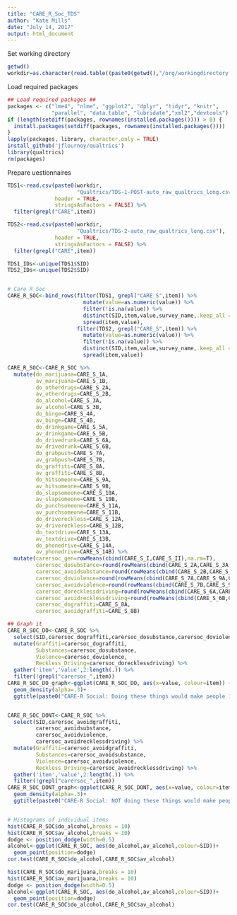 ```yaml
---
title: "CARE_R_Soc_TDS"
author: "Kate Mills"
date: "July 14, 2017"
output: html_document
---
```


Set working directory
```r
getwd()
workdir=as.character(read.table((paste0(getwd(),"/org/workingdirectory.txt")))[[1]])
```

Load required packages
```r
## Load required packages ##
packages <- c("lme4", "nlme", "ggplot2", "dplyr", "tidyr", "knitr",
              "parallel", "data.table", "lubridate","xml2","devtools")
if (length(setdiff(packages, rownames(installed.packages()))) > 0) {
  install.packages(setdiff(packages, rownames(installed.packages())))  
}
lapply(packages, library, character.only = TRUE)
install_github('jflournoy/qualtrics')
library(qualtrics)
rm(packages)
```

Prepare uestionnaires
```r
TDS1<-read.csv(paste0(workdir,
                      "Qualtrics/TDS-1-POST-auto_raw_qualtrics_long.csv"),
               header = TRUE,
               stringsAsFactors = FALSE) %>%
  filter(grepl("CARE",item))

TDS2<-read.csv(paste0(workdir,
                      "Qualtrics/TDS-2-auto_raw_qualtrics_long.csv"),
               header = TRUE,
               stringsAsFactors = FALSE) %>%
  filter(grepl("CARE",item))

TDS1_IDs<-unique(TDS1$SID)
TDS2_IDs<-unique(TDS2$SID)


# Care R Soc
CARE_R_SOC<-bind_rows(filter(TDS1, grepl("CARE_S",item)) %>% 
                        mutate(value=as.numeric(value)) %>% 
                        filter(!is.na(value)) %>% 
                        distinct(SID,item,value,survey_name,.keep_all = FALSE) %>% 
                        spread(item,value),
                      filter(TDS2, grepl("CARE_S",item)) %>% 
                        mutate(value=as.numeric(value)) %>% 
                        filter(!is.na(value)) %>% 
                        distinct(SID,item,value,survey_name,.keep_all = FALSE) %>% 
                        spread(item,value))

CARE_R_SOC<-CARE_R_SOC %>%
  mutate(do_marijuana=CARE_S_1A,
         av_marijuana=CARE_S_1B,
         do_otherdrugs=CARE_S_2A,
         av_otherdrugs=CARE_S_2B,
         do_alcohol=CARE_S_3A,
         av_alcohol=CARE_S_3B,
         do_binge=CARE_S_4A,
         av_binge=CARE_S_4B,
         do_drinkgame=CARE_S_5A,
         av_drinkgame=CARE_S_5B,
         do_drivedrunk=CARE_S_6A,
         av_drivedrunk=CARE_S_6B,
         do_grabpush=CARE_S_7A,
         av_grabpush=CARE_S_7B,
         do_graffiti=CARE_S_8A,
         av_graffiti=CARE_S_8B,
         do_hitsomeone=CARE_S_9A,
         av_hitsomeone=CARE_S_9B,
         do_slapsomeone=CARE_S_10A,
         av_slapsomeone=CARE_S_10B,
         do_punchsomeone=CARE_S_11A,
         av_punchsomeone=CARE_S_11B,
         do_drivereckless=CARE_S_12A,
         av_drivereckless=CARE_S_12B,
         do_textdrive=CARE_S_13A,
         av_textdrive=CARE_S_13B,
         do_phonedrive=CARE_S_14A,
         av_phonedrive=CARE_S_14B) %>%
  mutate(carersoc_gen=rowMeans(cbind(CARE_S_I,CARE_S_II),na.rm=T),
         carersoc_dosubstance=round(rowMeans(cbind(CARE_S_2A,CARE_S_3A,CARE_S_4A,CARE_S_5A),na.rm=T),2),
         carersoc_avoidsubstance=round(rowMeans(cbind(CARE_S_2B,CARE_S_3B,CARE_S_4B,CARE_S_5B),na.rm=T),2),
         carersoc_doviolence=round(rowMeans(cbind(CARE_S_7A,CARE_S_9A,CARE_S_10A,CARE_S_11A),na.rm=T),2),
         carersoc_avoidviolence=round(rowMeans(cbind(CARE_S_7B,CARE_S_9B,CARE_S_10B,CARE_S_11B),na.rm=T),2),
         carersoc_dorecklessdriving=round(rowMeans(cbind(CARE_S_6A,CARE_S_12A,CARE_S_13A,CARE_S_14A),na.rm=T),2),
         carersoc_avoidrecklessdriving=round(rowMeans(cbind(CARE_S_6B,CARE_S_12B,CARE_S_13B,CARE_S_14B),na.rm=T),2),
         carersoc_dograffiti=CARE_S_8A,
         carersoc_avoidgraffiti=CARE_S_8B)  

## Graph it
CARE_R_SOC_DO<-CARE_R_SOC %>%
  select(SID,carersoc_dograffiti,carersoc_dosubstance,carersoc_doviolence,carersoc_dorecklessdriving) %>%
  mutate(Graffiti=carersoc_dograffiti,
         Substances=carersoc_dosubstance,
         Violence=carersoc_doviolence,
         Reckless_Driving=carersoc_dorecklessdriving) %>%
  gather('item','value',2:length(.)) %>%
  filter(!grepl("carersoc_",item))
CARE_R_SOC_DO_graph<-ggplot(CARE_R_SOC_DO, aes(x=value, colour=item)) +
  geom_density(alpha=.3)+
  ggtitle(paste0("CARE-R Social: Doing these things would make people 1: like me a lot less to 5: like me a lot more. N= ",length(unique(CARE_R_SOC_DO$SID))," participants"))


CARE_R_SOC_DONT<-CARE_R_SOC %>%
  select(SID,carersoc_avoidgraffiti,
         carersoc_avoidsubstance,
         carersoc_avoidviolence,
         carersoc_avoidrecklessdriving) %>%
  mutate(Graffiti=carersoc_avoidgraffiti,
         Substances=carersoc_avoidsubstance,
         Violence=carersoc_avoidviolence,
         Reckless_Driving=carersoc_avoidrecklessdriving) %>%
  gather('item','value',2:length(.)) %>%
  filter(!grepl("carersoc_",item))
CARE_R_SOC_DONT_graph<-ggplot(CARE_R_SOC_DONT, aes(x=value, colour=item)) +
  geom_density(alpha=.3)+
  ggtitle(paste0("CARE-R Social: NOT doing these things would make people 1: like me a lot less to 5: like me a lot more. N= ",length(unique(CARE_R_SOC_DONT$SID))," participants"))


# Histograms of individual items
hist(CARE_R_SOC$do_alcohol,breaks = 10)
hist(CARE_R_SOC$av_alcohol,breaks = 10)
dodge <- position_dodge(width=0.5)  
alcohol<-ggplot(CARE_R_SOC, aes(do_alcohol,av_alcohol,colour=SID))+
  geom_point(position=dodge)
cor.test(CARE_R_SOC$do_alcohol,CARE_R_SOC$av_alcohol)

hist(CARE_R_SOC$do_marijuana,breaks = 10)
hist(CARE_R_SOC$av_marijuana,breaks = 10)
dodge <- position_dodge(width=0.5)  
alcohol<-ggplot(CARE_R_SOC, aes(do_alcohol,av_alcohol,colour=SID))+
  geom_point(position=dodge)
cor.test(CARE_R_SOC$do_alcohol,CARE_R_SOC$av_alcohol)

```
